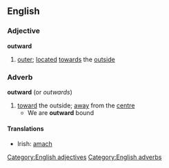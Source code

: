 ==English==
===Adjective===
'''outward'''
#[[outer]]; [[located]] [[towards]] the [[outside]]
===Adverb===
'''outward'''  (or ''outwards'')
#[[toward]] the outside; [[away]] from the [[centre]]
#* We are '''outward''' bound
====Translations====
*Irish: [[amach]]

[[Category:English adjectives]]
[[Category:English adverbs]]